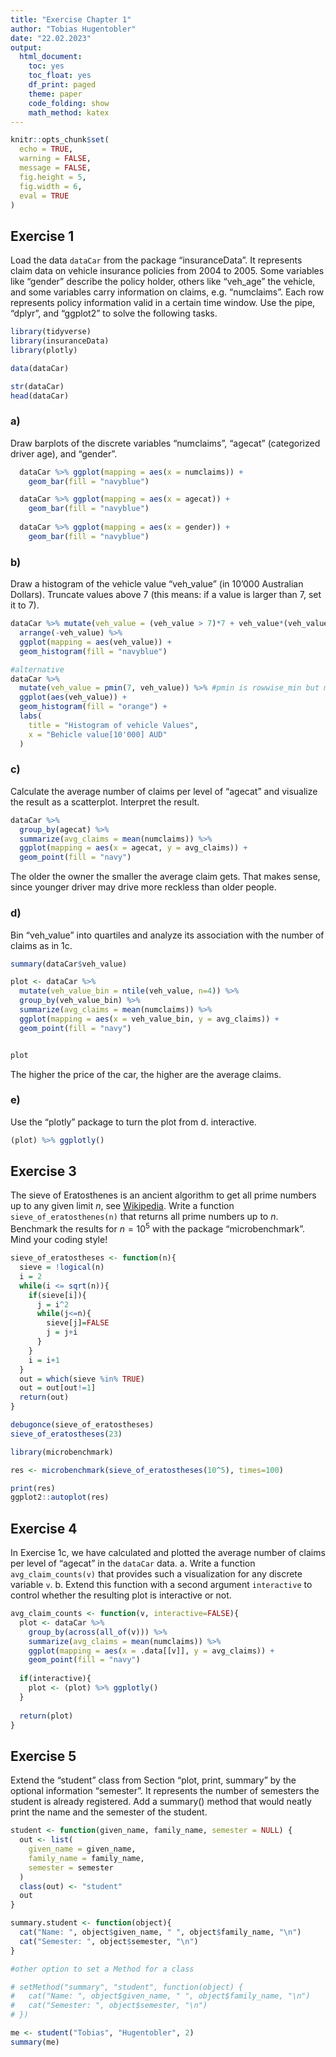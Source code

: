 ```yaml
---
title: "Exercise Chapter 1"
author: "Tobias Hugentobler"
date: "22.02.2023"
output:
  html_document:
    toc: yes
    toc_float: yes
    df_print: paged
    theme: paper
    code_folding: show
    math_method: katex
---
```

```r
knitr::opts_chunk$set(
  echo = TRUE, 
  warning = FALSE,
  message = FALSE, 
  fig.height = 5,
  fig.width = 6,
  eval = TRUE
)
```

## Exercise 1

Load the data `dataCar` from the package "insuranceData". It represents claim data on vehicle insurance policies from 2004 to 2005. Some variables like "gender" describe the policy holder, others like "veh_age" the vehicle, and some variables carry information on claims, e.g. "numclaims". Each row represents policy information valid in a certain time window. Use the pipe, "dplyr", and "ggplot2" to solve the following tasks.

```r
library(tidyverse)
library(insuranceData)
library(plotly)

data(dataCar)

str(dataCar)
head(dataCar)
```

### a)

Draw barplots of the discrete variables "numclaims", "agecat" (categorized driver age), and "gender".

```r

  dataCar %>% ggplot(mapping = aes(x = numclaims)) +
    geom_bar(fill = "navyblue")

  dataCar %>% ggplot(mapping = aes(x = agecat)) +
    geom_bar(fill = "navyblue")
    
  dataCar %>% ggplot(mapping = aes(x = gender)) +
    geom_bar(fill = "navyblue")
```

### b)

Draw a histogram of the vehicle value "veh_value" (in 10'000 Australian Dollars). Truncate values above 7 (this means: if a value is larger than 7, set it to 7).

```r
dataCar %>% mutate(veh_value = (veh_value > 7)*7 + veh_value*(veh_value <= 7)) %>% 
  arrange(-veh_value) %>% 
  ggplot(mapping = aes(veh_value)) +
  geom_histogram(fill = "navyblue")

#alternative
dataCar %>%
  mutate(veh_value = pmin(7, veh_value)) %>% #pmin is rowwise_min but much more efficient 
  ggplot(aes(veh_value)) +
  geom_histogram(fill = "orange") +
  labs(
    title = "Histogram of vehicle Values",
    x = "Behicle value[10'000] AUD"
  )
```
### c)

Calculate the average number of claims per level of "agecat" and visualize the result as a scatterplot. Interpret the result.

```r
dataCar %>%
  group_by(agecat) %>% 
  summarize(avg_claims = mean(numclaims)) %>% 
  ggplot(mapping = aes(x = agecat, y = avg_claims)) +
  geom_point(fill = "navy")
```

The older the owner the smaller the average claim gets. That makes sense, since younger driver may drive more reckless than older people.

### d)

Bin "veh_value" into quartiles and analyze its association with the number of claims as in 1c.

```r
summary(dataCar$veh_value)
```


```r
plot <- dataCar %>% 
  mutate(veh_value_bin = ntile(veh_value, n=4)) %>% 
  group_by(veh_value_bin) %>% 
  summarize(avg_claims = mean(numclaims)) %>% 
  ggplot(mapping = aes(x = veh_value_bin, y = avg_claims)) +
  geom_point(fill = "navy")


plot
```

The higher the price of the car, the higher are the average claims.

### e)

Use the "plotly" package to turn the plot from d. interactive.

```r
(plot) %>% ggplotly()
```

## Exercise 3

The sieve of Eratosthenes is an ancient algorithm to get all prime numbers up to any given limit $n$, see [Wikipedia](https://en.wikipedia.org/wiki/Sieve_of_Eratosthenes). Write a function `sieve_of_eratosthenes(n)` that returns all prime numbers up to $n$. Benchmark the results for $n = 10^5$  with the package "microbenchmark". Mind your coding style!

```r

sieve_of_eratostheses <- function(n){
  sieve = !logical(n)
  i = 2
  while(i <= sqrt(n)){
    if(sieve[i]){
      j = i^2
      while(j<=n){
        sieve[j]=FALSE
        j = j+i
      }
    }
    i = i+1
  }
  out = which(sieve %in% TRUE)
  out = out[out!=1]
  return(out)
}

debugonce(sieve_of_eratostheses)
sieve_of_eratostheses(23)
```

```r
library(microbenchmark)

res <- microbenchmark(sieve_of_eratostheses(10^5), times=100)
```


```r
print(res)
ggplot2::autoplot(res)
```

## Exercise 4

In Exercise 1c, we have calculated and plotted the average number of claims per level of "agecat" in the `dataCar` data.
    a. Write a function `avg_claim_counts(v)` that provides such a visualization for any discrete variable `v`.
    b. Extend this function with a second argument `interactive` to control whether the resulting plot is interactive or not.

```r
avg_claim_counts <- function(v, interactive=FALSE){
  plot <- dataCar %>%
    group_by(across(all_of(v))) %>% 
    summarize(avg_claims = mean(numclaims)) %>% 
    ggplot(mapping = aes(x = .data[[v]], y = avg_claims)) +
    geom_point(fill = "navy")
  
  if(interactive){
    plot <- (plot) %>% ggplotly()
  }
  
  return(plot)
}
```

## Exercise 5

Extend the “student” class from Section “plot, print, summary” by the optional information “semester”. It represents the number of semesters the student is already registered. Add a summary() method that would neatly print the name and the semester of the student.

```r
student <- function(given_name, family_name, semester = NULL) {
  out <- list(
    given_name = given_name,
    family_name = family_name,
    semester = semester
  )
  class(out) <- "student"
  out
}

summary.student <- function(object){
  cat("Name: ", object$given_name, " ", object$family_name, "\n")
  cat("Semester: ", object$semester, "\n")
}

#other option to set a Method for a class

# setMethod("summary", "student", function(object) {
#   cat("Name: ", object$given_name, " ", object$family_name, "\n")
#   cat("Semester: ", object$semester, "\n")
# })

me <- student("Tobias", "Hugentobler", 2)
summary(me)
```


